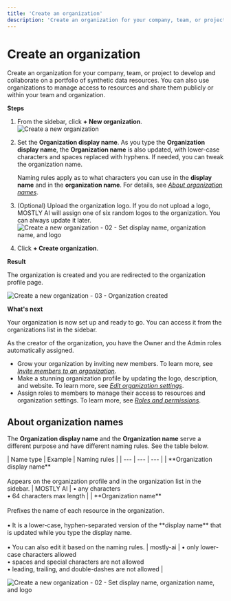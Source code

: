 ```yaml
---
title: 'Create an organization'
description: 'Create an organization for your company, team, or project to develop and collaborate on a portfolio of synthetic data resources. You can also use organizations to manage access to resources and share them publicly or within your team and organization.'
---
```



# Create an organization

Create an organization for your company, team, or project to develop and collaborate on a portfolio of synthetic data resources. You can also use organizations to manage access to resources and share them publicly or within your team and organization.

**Steps**

1. From the sidebar, click **+ New organization**.
    <Image 
        src="/docs/docimages/organizations/create-01-sidebar-new-organization.webp"
        alt="Create a new organization"
        width={250}
        height={300}
    />
2. Set the **Organization display name**.
    <CustomCallout>
    As you type the **Organization display name**, the **Organization name** is also updated, with lower-case characters and spaces replaced with hyphens. If needed, you can tweak the organization name.
    
    Naming rules apply as to what characters you can use in the **display name** and in the **organization name**. For details, see [_About organization names_](#about-organization-names).
    </CustomCallout>
3. (Optional) Upload the organization logo.
    If you do not upload a logo, MOSTLY AI will assign one of six random logos to the organization. You can always update it later.
    <Image 
        src="/docs/docimages/organizations/create-02-set-names-logo.webp"
        alt="Create a new organization - 02 - Set display name, organization name, and logo"
        width={400}
        height={300}
    />
4. Click **+ Create organization**.

**Result**

The organization is created and you are redirected to the organization profile page.

<Image 
    src="/docs/docimages/organizations/create-03-result.webp"
    alt="Create a new organization - 03 - Organization created"
    width={700}
    height={300}
/>

**What's next**

Your organization is now set up and ready to go. You can access it from the organizations list in the sidebar.

As the creator of the organization, you have the Owner and the Admin roles automatically assigned. 

* Grow your organization by inviting new members. To learn more, see [_Invite members to an organization_](/organizations/manage-members#invite-members-to-an-organization).
* Make a stunning organization profile by updating the logo, description, and website. To learn more, see [_Edit organization settings_](/organizations/edit-settings).
* Assign roles to members to manage their access to resources and organization settings. To learn more, see [_Roles and permissions_](/organizations/roles-and-permissions).

## About organization names

The **Organization display name** and the **Organization name** serve a different purpose and have different naming rules. See the table below.

<div className="left_align_right_aligned_md_table_column"></div>
| Name type | Example | Naming rules |
| --- | --- | --- |
| **Organization display name**<br /><br />Appears on the organization profile and in the organization list in the sidebar. | MOSTLY&nbsp;AI | • any characters<br />• 64 characters max length |
| **Organization name**<br /><br />Prefixes the name of each resource in the organization.<br /><br />• It is a lower-case, hyphen-separated version of the **display name** that is updated while you type the display name.<br /><br />• You can also edit it based on the naming rules. | <span style={{ display: "inline-block", fontFamily: "monospace", backgroundColor: "#E9E9E9", whiteSpace: "nowrap", padding: "2px 4px", borderRadius: "6px" }}>mostly-ai</span> | • only lower-case characters allowed<br />• spaces and special characters are not allowed<br />• leading, trailing, and double-dashes are not allowed |

<Image 
    src="/docs/docimages/organizations/organizations-names-explained.webp"
    alt="Create a new organization - 02 - Set display name, organization name, and logo"
    width={900}
    height={300}
/>
